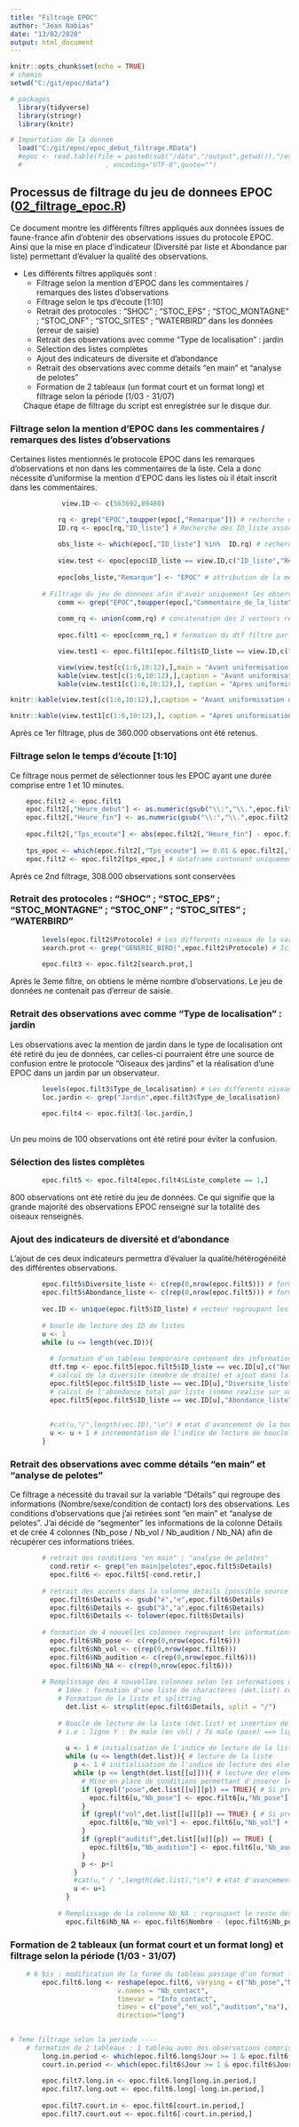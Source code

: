 ```yaml
---
title: "Filtrage EPOC"
author: "Jean Nabias"
date: "13/02/2020"
output: html_document
---
```


```r
knitr::opts_chunk$set(echo = TRUE)
# chemin
setwd("C:/git/epoc/data")

# packages
  library(tidyverse)
  library(stringr)
  library(knitr)

# Importation de la donnee
  load("C:/git/epoc/epoc_debut_filtrage.RData")
  #epoc <- read.table(file = paste0(sub("/data","/output",getwd()),"/export_2017_2019.txt"),header=T,sep="\t", dec=","
  #                     , encoding="UTF-8",quote="")

```

## Processus de filtrage du jeu de donnees EPOC (<u>02_filtrage_epoc.R</u>)

  Ce document montre les différents filtres appliqués aux données issues de faune-france afin d'obtenir des observations issues du protocole EPOC. Ainsi que la mise en place d'indicateur (Diversité par liste et Abondance par liste) permettant d'évaluer la qualité des observations.

* Les différents filtres appliqués sont :
    + Filtrage selon la mention d'EPOC dans les commentaires / remarques des listes d'observations
    + Filtrage selon le tps d'écoute [1:10]
    + Retrait des protocoles : "SHOC" ; "STOC_EPS" ; "STOC_MONTAGNE" ; "STOC_ONF" ; "STOC_SITES" ; "WATERBIRD" dans les données (erreur de saisie)
    + Retrait des observations avec comme "Type de localisation" : jardin
    + Sélection des listes complètes
    + Ajout des indicateurs de diversite et d'abondance
    + Retrait des observations avec comme détails "en main" et "analyse de pelotes"
    + Formation de 2 tableaux (un format court et un format long) et filtrage selon la période (1/03 - 31/07)

  Chaque étape de filtrage du script est enregistrée sur le disque dur.

### Filtrage selon la mention d'EPOC dans les commentaires / remarques des listes d'observations

  Certaines listes mentionnés le protocole EPOC dans les remarques d'observations et non dans les commentaires de la liste. Cela a donc nécessite d'uniformise la mention d'EPOC dans les listes où il était inscrit dans les commentaires.


```r
             view.ID <- c(563692,89480)

            rq <- grep("EPOC",toupper(epoc[,"Remarque"])) # recherche de la mention epoc (ecrit sous differentes manieres dans la colonne "Remarque")
            ID.rq <- epoc[rq,"ID_liste"] # Recherche des ID_liste associe
            
            obs_liste <- which(epoc[,"ID_liste"] %in%  ID.rq) # recherche de toutes les lignes avec un ID_liste contenu dans ID.rq
            
            view.test <- epoc[epoc$ID_liste == view.ID,c("ID_liste","Remarque","Commentaire_de_la_liste")]
            
            epoc[obs_liste,"Remarque"] <- "EPOC" # attribution de la mention EPOC aux observations
            
        # Filtrage du jeu de donnees afin d'avoir uniquement les observations ou la mention epoc est integrer
            comm <- grep("EPOC",toupper(epoc[,"Commentaire_de_la_liste"])) # detection des lignes contenant la mention epoc dans la colonne commentaire
            
            comm_rq <- union(comm,rq) # concatenation des 2 vecteurs renseignant les positions sans prendre en compte les doublons
          
            epoc.filt1 <- epoc[comm_rq,] # formation du dtf filtre par le mentionnement du protocole epoc dans commmentaire/remarque

            view.test1 <- epoc.filt1[epoc.filt1$ID_liste == view.ID,c("ID_liste","Remarque","Commentaire_de_la_liste")]

            view(view.test[c(1:6,10:12),],main = "Avant uniformisation de Remarque")
            kable(view.test[c(1:6,10:12),],caption = "Avant uniformisation de Remarque",align = "c") 
            kable(view.test1[c(1:6,10:12),], caption = "Apres uniformisation de Remarque",align = "c")
```

```r
knitr::kable(view.test[c(1:6,10:12),],caption = "Avant uniformisation de Remarque",align = "c")

```

```r
knitr::kable(view.test1[c(1:6,10:12),], caption = "Apres uniformisation de Remarque",align = "c")

```


  Après ce 1er filtrage, plus de 360.000 observations ont été retenus.

### Filtrage selon le temps d'écoute [1:10]
  Ce filtrage nous permet de sélectionner tous les EPOC ayant une durée comprise entre 1 et 10  minutes.


```r
    epoc.filt2 <- epoc.filt1
    epoc.filt2[,"Heure_debut"] <- as.numeric(gsub("\\:","\\.",epoc.filt2[,"Heure_debut"]))
    epoc.filt2[,"Heure_fin"] <- as.numeric(gsub("\\:","\\.",epoc.filt2[,"Heure_fin"]))
    
    epoc.filt2[,"Tps_ecoute"] <- abs(epoc.filt2[,"Heure_fin"] - epoc.filt2[,"Heure_debut"]) # valeur absolue 
    
    tps_epoc <- which(epoc.filt2[,"Tps_ecoute"] >= 0.01 & epoc.filt2[,"Tps_ecoute"] <= 0.10)
    epoc.filt2 <- epoc.filt2[tps_epoc,] # dataframe contenant uniquement les observations de 5 a 8 minutes

```

  Après ce 2nd filtrage, 308.000 observations sont conservées
  
### Retrait des protocoles : "SHOC" ; "STOC_EPS" ; "STOC_MONTAGNE" ; "STOC_ONF" ; "STOC_SITES" ; "WATERBIRD"

```r
        levels(epoc.filt2$Protocole) # Les differents niveaux de la variable Protocole
        search.prot <- grep("GENERIC_BIRD|",epoc.filt2$Protocole) # Ici, length(search.prot) == nrow(epoc.filt2) ==> toutes les observations suivent le protocole "GENERIC_BIRD" ou ""
        
        epoc.filt3 <- epoc.filt2[search.prot,]
```

  Après le 3eme filtre, on obtiens le même nombre d'observations. Le jeu de données ne contenait pas d'erreur de saisie.
  
### Retrait des observations avec comme "Type de localisation" : jardin
  Les observations avec la mention de jardin dans le type de localisation ont été retiré du jeu de données, car celles-ci pourraient être une source de confusion entre le protocole "Oiseaux des jardins" et la réalisation d'une EPOC dans un jardin par un observateur.
  
```r
        levels(epoc.filt3$Type_de_localisation) # Les differents niveaux de la variable Type_de_localisation
        loc.jardin <- grep("Jardin",epoc.filt3$Type_de_localisation)
        
        epoc.filt4 <- epoc.filt3[-loc.jardin,]
        
```
  Un peu moins de 100 observations ont été retiré pour éviter la confusion.
  
### Sélection des listes complètes

```r
        epoc.filt5 <- epoc.filt4[epoc.filt4$Liste_complete == 1,]
```
  800 observations ont été retiré du jeu de données. Ce qui signifie que la grande majorité des observations EPOC renseigné sur la totalité des oiseaux renseignés.
  
### Ajout des indicateurs de diversité et d'abondance
  L'ajout de ces deux indicateurs permettra d'évaluer la qualité/hétérogénéité des différentes observations.

```r
        epoc.filt5$Diversite_liste <- c(rep(0,nrow(epoc.filt5))) # formation d'une nouvelle colonne Diversite_liste (= nb d'espece specifique observe dans chaque liste)
        epoc.filt5$Abondance_liste <- c(rep(0,nrow(epoc.filt5))) # formation d'une nouvelle colonne Abondance_liste (= total du comptage de chaque liste)
        
        vec.ID <- unique(epoc.filt5$ID_liste) # vecteur regroupant les ID de listes
        
        # boucle de lecture des ID de listes 
        u <- 1
        while (u <= length(vec.ID)){
          
          # formation d'un tableau temporaire contenant des informations sur les identifiants de liste et les differentes especes
          dtf.tmp <- epoc.filt5[epoc.filt5$ID_liste == vec.ID[u],c("Nom_espece","ID_liste","Nombre")]       
          # calcul de la diversite (membre de droite) et ajout dans la colonne Diversite_liste pour toutes les lignes ayant un ID_liste identique 
          epoc.filt5[epoc.filt5$ID_liste == vec.ID[u],"Diversite_liste"] <- length(unique(dtf.tmp$Nom_espece)) 
          # calcul de l'abondance total par liste (somme realise sur un dtf temporaire regroupant toutes les observations d'une liste a la fois)
          epoc.filt5[epoc.filt5$ID_liste == vec.ID[u],"Abondance_liste"] <- sum(dtf.tmp$Nombre)
          
          
          #cat(u,"/",length(vec.ID),"\n") # etat d'avancement de la boucle
          u <- u + 1 # incrementation de l'indice de lecture de boucle
        }
```

### Retrait des observations avec comme détails "en main" et "analyse de pelotes"
  Ce filtrage a nécessité du travail sur la variable "Détails" qui regroupe des informations (Nombre/sexe/condition de contact) lors des observations. Les conditions d'observations que j'ai retirées sont "en main" et "analyse de pelotes".
  J'ai décidé de "segmenter" les informations de la colonne Détails et de crée 4 colonnes (Nb_pose / Nb_vol / Nb_audition / Nb_NA) afin de récupérer ces informations triées.
  
```r
        # retrait des conditions "en main" ; "analyse de pelotes"
          cond.retir <- grep("en main|pelotes",epoc.filt5$Details)
          epoc.filt6 <- epoc.filt5[-cond.retir,]
          
        # retrait des accents dans la colonne details (possible source de pb lors du grep)
          epoc.filt6$Details <- gsub("é","e",epoc.filt6$Details)
          epoc.filt6$Details <- gsub("â","a",epoc.filt6$Details)
          epoc.filt6$Details <- tolower(epoc.filt6$Details)
          
        # formation de 4 nouvelles colonnes regroupant les informations de la colonne "Details"
          epoc.filt6$Nb_pose <- c(rep(0,nrow(epoc.filt6)))
          epoc.filt6$Nb_vol <- c(rep(0,nrow(epoc.filt6)))
          epoc.filt6$Nb_audition <- c(rep(0,nrow(epoc.filt6)))
          epoc.filt6$Nb_NA <- c(rep(0,nrow(epoc.filt6)))
          
        # Remplissage des 4 nouvelles colonnes selon les informations de details
            # Idee : formation d'une liste de characteres (det.list) contenant les informations de details en incluant une separation a chaque "/"
            # Formation de la liste et splitting
              det.list <- strsplit(epoc.filt6$Details, split = "/")
              
            # Boucle de lecture de la liste (det.list) et insertion de la donnees dans la colonne correspondante
            # i.e : ligne Y : 9x male (en vol) / 7x male (pose) ==> ligne Y : 9 (dans $Nb_vol) ; 7 (dans $Nb_pose)
              
              u <- 1 # initialisation de l'indice de lecture de la liste
              while (u <= length(det.list)){ # lecture de la liste
                p <- 1 # initialisation de l'indice de lecture des elements au sein de la liste
                while (p <= length(det.list[[u]])){ # lecture des elements au sein de la liste
                  # Mise en place de conditions permettant d'inserer les donnees numeriques dans les bonnes colonnes
                  if (grepl("pose",det.list[[u]][p]) == TRUE){ # Si presence de la mention (pose)
                    epoc.filt6[u,"Nb_pose"] <- epoc.filt6[u,"Nb_pose"] + as.numeric(gsub("([0-9]+).*$", "\\1", det.list[[u]][p])) # ajout de la valeur numerique dans la colonne Nb_pose
                  }
                  if (grepl("vol",det.list[[u]][p]) == TRUE) { # Si presence de la mention (en vol)
                    epoc.filt6[u,"Nb_vol"] <- epoc.filt6[u,"Nb_vol"] + as.numeric(gsub("([0-9]+).*$", "\\1", det.list[[u]][p])) # ajout de la valeur numerique dans la colonne Nb_vol
                  }
                  if (grepl("auditif",det.list[[u]][p]) == TRUE) {
                    epoc.filt6[u,"Nb_audition"] <- epoc.filt6[u,"Nb_audition"] + as.numeric(gsub("([0-9]+).*$", "\\1", det.list[[u]][p]))
                  }
                  p <- p+1 
                }
                #cat(u," / ",length(det.list),"\n") # etat d'avancement de la boucle
                u <- u+1
              }
              
            # Remplissage de la colonne Nb_NA : regroupant le reste des informations de comptage non renseigne dans la colonne details
              epoc.filt6$Nb_NA <- epoc.filt6$Nombre - (epoc.filt6$Nb_pose + epoc.filt6$Nb_vol + epoc.filt6$Nb_audition)

```

### Formation de 2 tableaux (un format court et un format long) et filtrage selon la période (1/03 - 31/07)

```r
    # 6 bis : modification de la forme du tableau passage d'un format large a un format long ----
        epoc.filt6.long <- reshape(epoc.filt6, varying = c("Nb_pose","Nb_vol","Nb_audition","Nb_NA"),
                           v.names = "Nb_contact",
                           timevar = "Info_contact",
                           times = c("pose","en_vol","audition","na"),
                           direction="long")
    

# 7eme filtrage selon la periode ----
    # formation de 2 tableaux : 1 tableau avec des observations comprises entre le 1/03-30/06 et 1 tableau avec les observations en-dehors de cette periode
        long.in.period <- which(epoc.filt6.long$Jour >= 1 & epoc.filt6.long$Jour <= 31 & epoc.filt6.long$Mois >= 3 & epoc.filt6.long$Mois <= 7)
        court.in.period <- which(epoc.filt6$Jour >= 1 & epoc.filt6$Jour <= 31 & epoc.filt6$Mois >= 3 & epoc.filt6$Mois <= 7)
      
        epoc.filt7.long.in <- epoc.filt6.long[long.in.period,]
        epoc.filt7.long.out <- epoc.filt6.long[-long.in.period,]
        
        epoc.filt7.court.in <- epoc.filt6[court.in.period,]
        epoc.filt7.court.out <- epoc.filt6[-court.in.period,]

```
